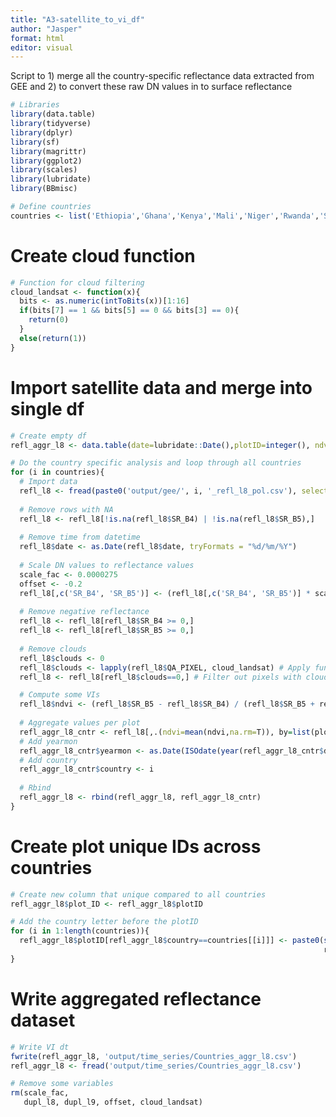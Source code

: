 ```yaml
---
title: "A3-satellite_to_vi_df"
author: "Jasper"
format: html
editor: visual
---
```


Script to 1) merge all the country-specific reflectance data extracted from GEE and 2) to convert these raw DN values in to surface reflectance

```r
# Libraries
library(data.table)
library(tidyverse)
library(dplyr)
library(sf)
library(magrittr)
library(ggplot2)
library(scales)
library(lubridate)
library(BBmisc)
```

```r
# Define countries
countries <- list('Ethiopia','Ghana','Kenya','Mali','Niger','Rwanda','Senegal')
```

# Create cloud function

```r
# Function for cloud filtering
cloud_landsat <- function(x){
  bits <- as.numeric(intToBits(x))[1:16]
  if(bits[7] == 1 && bits[5] == 0 && bits[3] == 0){
    return(0)
  }
  else(return(1))
}
```

# Import satellite data and merge into single df

```r
# Create empty df
refl_aggr_l8 <- data.table(date=lubridate::Date(),plotID=integer(), ndvi=double(), yearmon=lubridate::Date(), country=character())

# Do the country specific analysis and loop through all countries
for (i in countries){
  # Import data
  refl_l8 <- fread(paste0('output/gee/', i, '_refl_l8_pol.csv'), select =c('date', 'SR_B4', 'SR_B5','QA_PIXEL','plotID'))  
  
  # Remove rows with NA 
  refl_l8 <- refl_l8[!is.na(refl_l8$SR_B4) | !is.na(refl_l8$SR_B5),]
  
  # Remove time from datetime
  refl_l8$date <- as.Date(refl_l8$date, tryFormats = "%d/%m/%Y")
  
  # Scale DN values to reflectance values
  scale_fac <- 0.0000275
  offset <- -0.2
  refl_l8[,c('SR_B4', 'SR_B5')] <- (refl_l8[,c('SR_B4', 'SR_B5')] * scale_fac) + offset
  
  # Remove negative reflectance
  refl_l8 <- refl_l8[refl_l8$SR_B4 >= 0,]
  refl_l8 <- refl_l8[refl_l8$SR_B5 >= 0,]
  
  # Remove clouds
  refl_l8$clouds <- 0
  refl_l8$clouds <- lapply(refl_l8$QA_PIXEL, cloud_landsat) # Apply function to all pixels 
  refl_l8 <- refl_l8[refl_l8$clouds==0,] # Filter out pixels with clouds

  # Compute some VIs
  refl_l8$ndvi <- (refl_l8$SR_B5 - refl_l8$SR_B4) / (refl_l8$SR_B5 + refl_l8$SR_B4)
  
  # Aggregate values per plot
  refl_aggr_l8_cntr <- refl_l8[,.(ndvi=mean(ndvi,na.rm=T)), by=list(plotID, date)]
  # Add yearmon
  refl_aggr_l8_cntr$yearmon <- as.Date(ISOdate(year(refl_aggr_l8_cntr$date), month(refl_aggr_l8_cntr$date), 15))
  # Add country
  refl_aggr_l8_cntr$country <- i 
  
  # Rbind
  refl_aggr_l8 <- rbind(refl_aggr_l8, refl_aggr_l8_cntr)
}
```

# Create plot unique IDs across countries

```r
# Create new column that unique compared to all countries
refl_aggr_l8$plot_ID <- refl_aggr_l8$plotID

# Add the country letter before the plotID
for (i in 1:length(countries)){
  refl_aggr_l8$plotID[refl_aggr_l8$country==countries[[i]]] <- paste0(substr(refl_aggr_l8$country[refl_aggr_l8$country==countries[[i]]][1], 1,1), 
                                                                      refl_aggr_l8$plot_ID[refl_aggr_l8$country==countries[[i]]])
}
```


# Write aggregated reflectance dataset

```r
# Write VI dt
fwrite(refl_aggr_l8, 'output/time_series/Countries_aggr_l8.csv')
refl_aggr_l8 <- fread('output/time_series/Countries_aggr_l8.csv')

# Remove some variables
rm(scale_fac, 
   dupl_l8, dupl_l9, offset, cloud_landsat)
```
